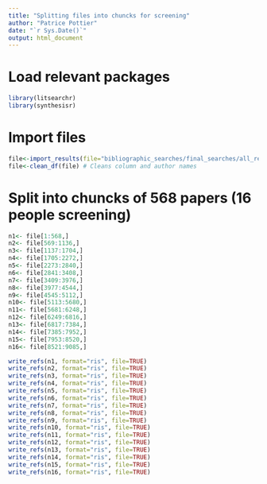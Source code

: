 ```yaml
---
title: "Splitting files into chuncks for screening"
author: "Patrice Pottier"
date: "`r Sys.Date()`"
output: html_document
---
```


# Load relevant packages
```r
library(litsearchr)
library(synthesisr)
```

# Import files
```r
file<-import_results(file="bibliographic_searches/final_searches/all_results_combined_deduplicated/all_records_deduplicated_in_Rayyan_evol_repro.ris")
file<-clean_df(file) # Cleans column and author names
```

# Split into chuncks of 568 papers (16 people screening)
```r
n1<- file[1:568,]
n2<- file[569:1136,]
n3<- file[1137:1704,]
n4<- file[1705:2272,]
n5<- file[2273:2840,]
n6<- file[2841:3408,]
n7<- file[3409:3976,]
n8<- file[3977:4544,]
n9<- file[4545:5112,]
n10<- file[5113:5680,]
n11<- file[5681:6248,]
n12<- file[6249:6816,]
n13<- file[6817:7384,]
n14<- file[7385:7952,]
n15<- file[7953:8520,]
n16<- file[8521:9085,]

write_refs(n1, format="ris", file=TRUE) 
write_refs(n2, format="ris", file=TRUE) 
write_refs(n3, format="ris", file=TRUE) 
write_refs(n4, format="ris", file=TRUE) 
write_refs(n5, format="ris", file=TRUE) 
write_refs(n6, format="ris", file=TRUE) 
write_refs(n7, format="ris", file=TRUE) 
write_refs(n8, format="ris", file=TRUE) 
write_refs(n9, format="ris", file=TRUE) 
write_refs(n10, format="ris", file=TRUE) 
write_refs(n11, format="ris", file=TRUE) 
write_refs(n12, format="ris", file=TRUE) 
write_refs(n13, format="ris", file=TRUE) 
write_refs(n14, format="ris", file=TRUE) 
write_refs(n15, format="ris", file=TRUE) 
write_refs(n16, format="ris", file=TRUE) 

```

